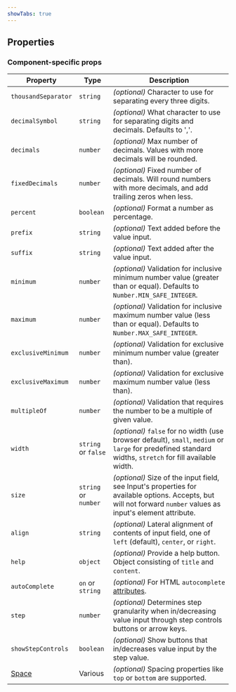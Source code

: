 ```yaml
---
showTabs: true
---
```



## Properties

### Component-specific props

| Property                                | Type                 | Description                                                                                                                                                     |
| --------------------------------------- | -------------------- | --------------------------------------------------------------------------------------------------------------------------------------------------------------- |
| `thousandSeparator`                     | `string`             | _(optional)_ Character to use for separating every three digits.                                                                                                |
| `decimalSymbol`                         | `string`             | _(optional)_ What character to use for separating digits and decimals. Defaults to ','.                                                                         |
| `decimals`                              | `number`             | _(optional)_ Max number of decimals. Values with more decimals will be rounded.                                                                                 |
| `fixedDecimals`                         | `number`             | _(optional)_ Fixed number of decimals. Will round numbers with more decimals, and add trailing zeros when less.                                                 |
| `percent`                               | `boolean`            | _(optional)_ Format a number as percentage.                                                                                                                     |
| `prefix`                                | `string`             | _(optional)_ Text added before the value input.                                                                                                                 |
| `suffix`                                | `string`             | _(optional)_ Text added after the value input.                                                                                                                  |
| `minimum`                               | `number`             | _(optional)_ Validation for inclusive minimum number value (greater than or equal). Defaults to `Number.MIN_SAFE_INTEGER`.                                      |
| `maximum`                               | `number`             | _(optional)_ Validation for inclusive maximum number value (less than or equal). Defaults to `Number.MAX_SAFE_INTEGER`.                                         |
| `exclusiveMinimum`                      | `number`             | _(optional)_ Validation for exclusive minimum number value (greater than).                                                                                      |
| `exclusiveMaximum`                      | `number`             | _(optional)_ Validation for exclusive maximum number value (less than).                                                                                         |
| `multipleOf`                            | `number`             | _(optional)_ Validation that requires the number to be a multiple of given value.                                                                               |
| `width`                                 | `string` or `false`  | _(optional)_ `false` for no width (use browser default), `small`, `medium` or `large` for predefined standard widths, `stretch` for fill available width.       |
| `size`                                  | `string` or `number` | _(optional)_ Size of the input field, see Input's properties for available options. Accepts, but will not forward `number` values as input's element attribute. |
| `align`                                 | `string`             | _(optional)_ Lateral alignment of contents of input field, one of `left` (default), `center`, or `right`.                                                       |
| `help`                                  | `object`             | _(optional)_ Provide a help button. Object consisting of `title` and `content`.                                                                                 |
| `autoComplete`                          | `on` or `string`     | _(optional)_ For HTML `autocomplete` [attributes](https://developer.mozilla.org/en-US/docs/Web/HTML/Attributes/autocomplete).                                   |
| `step`                                  | `number`             | _(optional)_ Determines step granularity when in/decreasing value input through step controls buttons or arrow keys.                                            |
| `showStepControls`                      | `boolean`            | _(optional)_ Show buttons that in/decreases value input by the step value.                                                                                      |
| [Space](/uilib/layout/space/properties) | Various              | _(optional)_ Spacing properties like `top` or `bottom` are supported.                                                                                           |

<DataValueReadwriteProperties type="number" />

